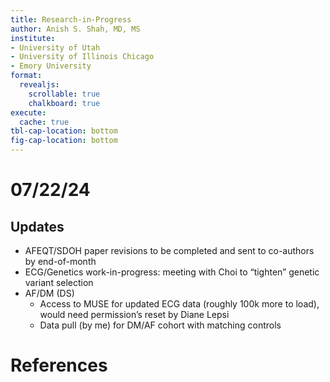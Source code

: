 ```yaml
---
title: Research-in-Progress
author: Anish S. Shah, MD, MS
institute:
- University of Utah
- University of Illinois Chicago
- Emory University
format: 
  revealjs:
    scrollable: true
    chalkboard: true
execute:
  cache: true
tbl-cap-location: bottom
fig-cap-location: bottom
---
```


# 07/22/24

## Updates {.smaller}

- AFEQT/SDOH paper revisions to be completed and sent to co-authors by end-of-month
- ECG/Genetics work-in-progress: meeting with Choi to "tighten" genetic variant selection
- AF/DM (DS)
  - Access to MUSE for updated ECG data (roughly 100k more to load), would need permission's reset by Diane Lepsi
  - Data pull (by me) for DM/AF cohort with matching controls

# References

::: {#refs}
:::
